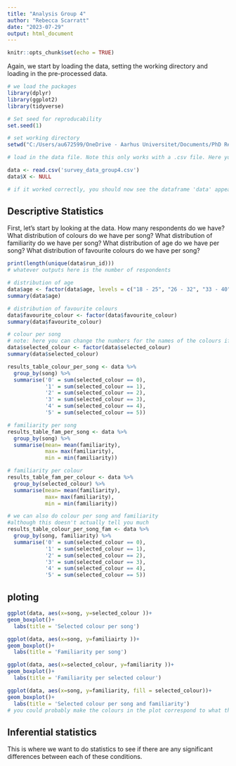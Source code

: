 ---
title: "Analysis Group 4"
author: "Rebecca Scarratt"
date: "2023-07-29"
output: html_document
---

```{r setup, include=FALSE}
knitr::opts_chunk$set(echo = TRUE)
```

Again, we start by loading the data, setting the working directory and loading in the pre-processed data.

```{r load packages, working directory and data}
# we load the packages
library(dplyr)
library(ggplot2)
library(tidyverse)

# Set seed for reproducability
set.seed(1)

# set working directory
setwd("C:/Users/au672599/OneDrive - Aarhus Universitet/Documents/PhD Rebecca/Summer School/Online studies data")

# load in the data file. Note this only works with a .csv file. Here you need to change the name of the file.

data <- read.csv('survey_data_group4.csv')
data$X <- NULL

# if it worked correctly, you should now see the dataframe 'data' appear in the Environment panel. You can click on it, to open it and check that it looks like your messy data file.
```


## Descriptive Statistics

First, let's start by looking at the data. How many respondents do we have?
What distribution of colours do we have per song? 
What distribution of familiarity do we have per song? 
What distribution of age do we have per song? 
What distribution of favourite colours do we have per song? 

```{r descriptive statistics}

print(length(unique(data$run_id)))
# whatever outputs here is the number of respondents

# distribution of age
data$age <- factor(data$age, levels = c("18 - 25", "26 - 32", "33 - 40", "41 or older"))
summary(data$age)

# distribution of favourite colours
data$favourite_colour <- factor(data$favourite_colour)
summary(data$favourite_colour)

# colour per song
# note: here you can change the numbers for the names of the colours if you like
data$selected_colour <- factor(data$selected_colour)
summary(data$selected_colour)

results_table_colour_per_song <- data %>%
  group_by(song) %>% 
  summarise('0' = sum(selected_colour == 0),
            '1' = sum(selected_colour == 1),
            '2' = sum(selected_colour == 2),
            '3' = sum(selected_colour == 3),
            '4' = sum(selected_colour == 4),
            '5' = sum(selected_colour == 5))

# familiarity per song
results_table_fam_per_song <- data %>%
  group_by(song) %>% 
  summarise(mean= mean(familiarity),
            max= max(familiarity),
            min = min(familiarity))

# familiarity per colour
results_table_fam_per_colour <- data %>%
  group_by(selected_colour) %>% 
  summarise(mean= mean(familiarity),
            max= max(familiarity),
            min = min(familiarity))

# we can also do colour per song and familiarity
#although this doesn't actually tell you much
results_table_colour_per_song_fam <- data %>%
  group_by(song, familiarity) %>% 
  summarise('0' = sum(selected_colour == 0),
            '1' = sum(selected_colour == 1),
            '2' = sum(selected_colour == 2),
            '3' = sum(selected_colour == 3),
            '4' = sum(selected_colour == 4),
            '5' = sum(selected_colour == 5))
```

## ploting

```{r plotting}

ggplot(data, aes(x=song, y=selected_colour ))+
geom_boxplot()+
  labs(title = 'Selected colour per song')

ggplot(data, aes(x=song, y=familiairty ))+
geom_boxplot()+
  labs(title = 'Familiarity per song')

ggplot(data, aes(x=selected_colour, y=familiarity ))+
geom_boxplot()+
  labs(title = 'Familiarity per selected colour')

ggplot(data, aes(x=song, y=familiarity, fill = selected_colour))+
geom_boxplot()+
  labs(title = 'Selected colour per song and familiarity')
# you could probably make the colours in the plot correspond to what they are in real life

```

## Inferential statistics

This is where we want to do statistics to see if there are any significant differences between each of these conditions.